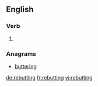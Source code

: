 ==English==

===Verb===
{{head|en}}

# {{present participle of|rebut}}

===Anagrams===
* [[buttering#English|buttering]]

[[de:rebutting]]
[[fr:rebutting]]
[[vi:rebutting]]